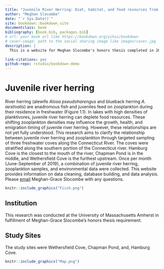 ```yaml
--- 
title: "Juvenile River Herring: Diet, habitat, and food resources from the Connecticut River"
author: "Meghan Slocombe"
date: "`r Sys.Date()`"
site: bookdown::bookdown_site
documentclass: book
bibliography: [book.bib, packages.bib]
# url: your book url like https://bookdown.org/yihui/bookdown
# cover-image: path to the social sharing image like images/cover.jpg
description: |
  This is a website for Meghan Slocombe's honors thesis completed in 2020 at the University of Massachusetts Amherst.
  
link-citations: yes
github-repo: rstudio/bookdown-demo
---
```


# Juvenile river herring

River herring (alewife *Alosa pseudoharengus* and blueback herring *A. aestivalis*) are anadromous fish and juveniles feed on zooplankton during their residence in freshwater (Figure 1.1). In lakes with high densities of planktivores, juvenile river herring can deplete food resources. These shifting zooplankton densities may influence the growth, health, and emigration timing of juvenile river herring. However, these relationships are not yet fully understood. 
  This research aims to clarify the relationship between juvenile river herring and zooplankton through targeted sampling of three freshwater coves along the Connecticut River. The coves were stratified along the southern portion of the Connecticut river.  Hamburg Cove is the closest to the mouth of the river, Chapman Pond is in the middle, and Wethersfield Cove is the furthest upstream. Once per month (June-September of 2019), a combination of juvenile river herring, zooplankton samples, and environmental data were collected. This website provides information on data cleaning, database building, and data analysis. Please [email](mailto:slocombemg@gmail.com) Meghan-Grace Slocombe with any questions.
  
```r
knitr::include_graphics("Fiish.png")
```

## Institution 

This research was conducted at the University of Massachusetts Amherst in fulfillment of Meghan-Grace Slocombe's honors thesis requirement.

## Study Sites

The study sites were Wethersfield Cove, Chapman Pond, and, Hamburg Cove.

```r
knitr::include_graphics("Map.png")
```
